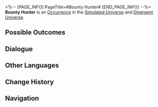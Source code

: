 <%-- [PAGE_INFO]
PageTitle=#Bounty Hunter#
[END_PAGE_INFO] --%>
{{Stub}}
{{Simulated Universe Event Infobox
|id            = 12001
|title         = 
|image         = Occurrence Default.png
|domains_su    = Unknown
|domains_ext   = 
|domains_swarm = Unknown
|domains_gng   = Unknown
|domains_du    = Unknown
|requirements  = 
|prev          = 
|next          = 
|characters    = 
|factions      = 
|order         = 
|order_du      = 
}}
'''Bounty Hunter''' is an [[Divergent Universe/Occurrence|Occurrence]] in the [[Simulated Universe]] and [[Divergent Universe]].

==Possible Outcomes==
{{Possible Outcomes
|choice_1 = Rip off his badge!
|result_1 = You condemn this on behalf of the Animal Welfare Association. Enter battle. After achieving victory, obtain 1 Blessing of 1- to 3-star rarity.
|path_1   = The Hunt
|modes_1  = swarm

|choice_2 = Buy his calfskin boots for cheap!
|result_2 = Spend 50 Cosmic Fragment(s) and buy 1 random Curio.
|path_2   = Elation
|modes_2  = swarm

|choice_3 = Get more "intelligence" from him.
|result_3 = Gain 4 random Curio(s), which may contain negative ones.
|path_3   = Erudition
|modes_3  = gng

|choice_4 = Get more "intelligence" from him.
|result_4 = Gain 5 random Curio(s), which may contain negative ones.
|modes_4  = du

|choice_5 = Give him the fur you're wearing.
|result_5 = Discard 1 Curio, and obtain 350 Cosmic Fragments.
|modes_5  = du

|choice_6 = Give him the fur you're wearing.
|result_6 = Discard 1 Curio, and obtain 200 Cosmic Fragments.
|modes_6  = su,swarm,gng

|choice_7 = Walk away.
|result_7 = You're not interested.

}}
<!--
==Gameplay Notes==
* 
-->
==Dialogue==
{{Dialogue Start}}
:{{tx}}
{{Dialogue End}}

==Other Languages==
{{Other Languages
|en   = Bounty Hunter
|zhs  = 赏金猎人
|zht  = 賞金獵人
|ja   = {{Rubi|賞金稼ぎ|しょうきんかせ}}
|ko   = 바운티 헌터
|es   = Cazarrecompensas
|fr   = Chasseur de primes
|ru   = Охотник за головами
|th   = นักล่าเงินรางวัล
|vi   = Thợ Săn Tiền Thưởng
|de   = Kopfgeldjäger
|id   = Pemburu Hadiah
|pt   = Caçador de Recompensas
}}

==Change History==
{{Change History|1.0}}

==Navigation==
{{Occurrence Navbox}}